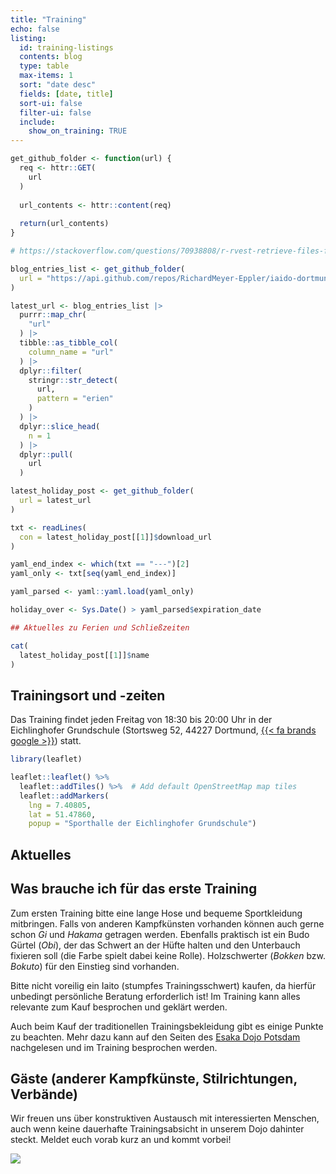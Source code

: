 ```yaml
---
title: "Training"
echo: false
listing:
  id: training-listings
  contents: blog
  type: table
  max-items: 1
  sort: "date desc"
  fields: [date, title]
  sort-ui: false
  filter-ui: false
  include:
    show_on_training: TRUE
---
```


```r
get_github_folder <- function(url) {
  req <- httr::GET(
    url
  )
  
  url_contents <- httr::content(req)
  
  return(url_contents)
}
```

```r
# https://stackoverflow.com/questions/70938808/r-rvest-retrieve-files-from-github

blog_entries_list <- get_github_folder(
  url = "https://api.github.com/repos/RichardMeyer-Eppler/iaido-dortmund/contents/blog"
)

latest_url <- blog_entries_list |> 
  purrr::map_chr(
    "url"
  ) |> 
  tibble::as_tibble_col(
    column_name = "url"
  ) |> 
  dplyr::filter(
    stringr::str_detect(
      url,
      pattern = "erien"
    )
  ) |> 
  dplyr::slice_head(
    n = 1
  ) |> 
  dplyr::pull(
    url
  )

```

```r

latest_holiday_post <- get_github_folder(
  url = latest_url
)

```

```r

txt <- readLines(
  con = latest_holiday_post[[1]]$download_url
)

yaml_end_index <- which(txt == "---")[2]
yaml_only <- txt[seq(yaml_end_index)]

yaml_parsed <- yaml::yaml.load(yaml_only)

holiday_over <- Sys.Date() > yaml_parsed$expiration_date

```

```r
## Aktuelles zu Ferien und Schließzeiten

cat(
  latest_holiday_post[[1]]$name  
)

```

## Trainingsort und -zeiten

Das Training findet jeden Freitag von 18:30 bis 20:00 Uhr in der Eichlinghofer Grundschule (Stortsweg 52, 44227 Dortmund, [{{< fa brands google >}}](https://maps.app.goo.gl/N6KBVVVCBQbx5bF79 "Wegbeschreibung Google Maps")) statt.

```r

library(leaflet)

leaflet::leaflet() %>%
  leaflet::addTiles() %>%  # Add default OpenStreetMap map tiles
  leaflet::addMarkers(
    lng = 7.40805,
    lat = 51.47860,
    popup = "Sporthalle der Eichlinghofer Grundschule")
```

## Aktuelles

::: {#training-listings}
:::

## Was brauche ich für das erste Training

Zum ersten Training bitte eine lange Hose und bequeme Sportkleidung mitbringen.
Falls von anderen Kampfkünsten vorhanden können auch gerne schon *Gi* und *Hakama* getragen werden.
Ebenfalls praktisch ist ein Budo Gürtel (*Obi*), der das Schwert an der Hüfte halten und den Unterbauch fixieren soll (die Farbe spielt dabei keine Rolle).
Holzschwerter (*Bokken* bzw. *Bokuto*) für den Einstieg sind vorhanden.

::: callout-caution
Bitte nicht voreilig ein Iaito (stumpfes Trainingsschwert) kaufen, da hierfür unbedingt persönliche Beratung erforderlich ist!
Im Training kann alles relevante zum Kauf besprochen und geklärt werden.

Auch beim Kauf der traditionellen Trainingsbekleidung gibt es einige Punkte zu beachten.
Mehr dazu kann auf den Seiten des [Esaka Dojo Potsdam](http://www.iaido-potsdam.de/html/Iaido_Bekleidung.html) nachgelesen und im Training besprochen werden.
:::

## Gäste (anderer Kampfkünste, Stilrichtungen, Verbände)

Wir freuen uns über konstruktiven Austausch mit interessierten Menschen, auch wenn keine dauerhafte Trainingsabsicht in unserem Dojo dahinter steckt.
Meldet euch vorab kurz an und kommt vorbei!

![](images/tempel_yokochiburi.jpg)
